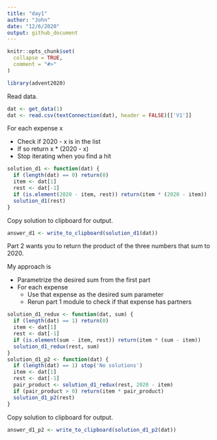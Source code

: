 ```yaml
---
title: "day1"
author: "John"
date: "12/6/2020"
output: github_document
---
```


```r
knitr::opts_chunk$set(
  collapse = TRUE,
  comment = "#>"
)
```

```r
library(advent2020)
```

Read data.

```r
dat <- get_data(1)
dat <- read.csv(textConnection(dat), header = FALSE)[['V1']]
```

For each expense x

* Check if 2020 - x is in the list
* If so return x * (2020 - x)
* Stop iterating when you find a hit

```r
solution_d1 <- function(dat) {
  if (length(dat) == 0) return(0)
  item <- dat[1]
  rest <- dat[-1]
  if (is.element(2020 - item, rest)) return(item * (2020 - item))
  solution_d1(rest)
}
```

Copy solution to clipboard for output.

```r
answer_d1 <- write_to_clipboard(solution_d1(dat))
```

Part 2 wants you to return the product of the three numbers that sum to 2020.

My approach is

* Parametrize the desired sum from the first part
* For each expense
  * Use that expense as the desired sum parameter
  * Rerun part 1 module to check if that expense has partners

```r
solution_d1_redux <- function(dat, sum) {
  if (length(dat) == 1) return(0)
  item <- dat[1]
  rest <- dat[-1]
  if (is.element(sum - item, rest)) return(item * (sum - item))
  solution_d1_redux(rest, sum)
}
solution_d1_p2 <- function(dat) {
  if (length(dat) == 1) stop('No solutions')
  item <- dat[1]
  rest <- dat[-1]
  pair_product <- solution_d1_redux(rest, 2020 - item)
  if (pair_product > 0) return(item * pair_product)
  solution_d1_p2(rest)
}
```

Copy solution to clipboard for output.

```r
answer_d1_p2 <- write_to_clipboard(solution_d1_p2(dat))
```
